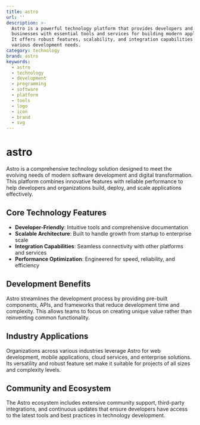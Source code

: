 ```yaml
---
title: astro
url: ''
description: >-
  Astro is a powerful technology platform that provides developers and
  businesses with essential tools and services for building modern applications.
  It offers robust features, scalability, and integration capabilities for
  various development needs.
category: technology
brand: astro
keywords:
  - astro
  - technology
  - development
  - programming
  - software
  - platform
  - tools
  - logo
  - icon
  - brand
  - svg
---
```


# astro

Astro is a comprehensive technology solution designed to meet the evolving needs of modern software development and digital transformation. This platform combines innovative features with reliable performance to help developers and organizations build, deploy, and scale applications effectively.

## Core Technology Features

- **Developer-Friendly**: Intuitive tools and comprehensive documentation
- **Scalable Architecture**: Built to handle growth from startup to enterprise scale
- **Integration Capabilities**: Seamless connectivity with other platforms and services
- **Performance Optimization**: Engineered for speed, reliability, and efficiency

## Development Benefits

Astro streamlines the development process by providing pre-built components, APIs, and frameworks that reduce development time and complexity. This allows teams to focus on creating unique value rather than reinventing common functionality.

## Industry Applications

Organizations across various industries leverage Astro for web development, mobile applications, cloud services, and enterprise solutions. Its versatility and robust feature set make it suitable for projects of all sizes and complexity levels.

## Community and Ecosystem

The Astro ecosystem includes extensive community support, third-party integrations, and continuous updates that ensure developers have access to the latest tools and best practices in technology development.
